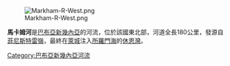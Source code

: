 {{Unreferenced|time=2019-08-03T23:18:40+00:00}}
{{noteTA
|G1 = TO
}}
[[Image:Markham-R-West.png|right]]

'''馬卡姆河'''是[[巴布亞新幾內亞|巴布亞新幾內亞]]的河流，位於該國東北部，河道全長180公里，發源自[[菲尼斯特雷嶺|菲尼斯特雷嶺]]，最終在[[萊城_(巴布亞新畿內亞)|萊城]]注入[[所羅門海|所羅門海]]的[[休恩灣|休恩灣]]。

{{PapuaNewGuinea-geo-stub}}
[[Category:巴布亞新幾內亞河流|Category:巴布亞新幾內亞河流]]